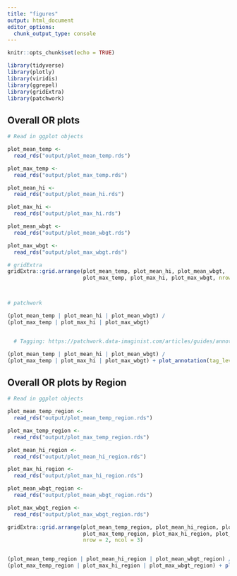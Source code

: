 ```yaml
---
title: "figures"
output: html_document
editor_options: 
  chunk_output_type: console
---
```


```r
knitr::opts_chunk$set(echo = TRUE)

library(tidyverse)
library(plotly)
library(viridis)
library(ggrepel)
library(gridExtra)
library(patchwork)
```


## Overall OR plots
```r

# Read in ggplot objects

plot_mean_temp <-
  read_rds("output/plot_mean_temp.rds")

plot_max_temp <-
  read_rds("output/plot_max_temp.rds")

plot_mean_hi <-
  read_rds("output/plot_mean_hi.rds")

plot_max_hi <-
  read_rds("output/plot_max_hi.rds")

plot_mean_wbgt <-
  read_rds("output/plot_mean_wbgt.rds")

plot_max_wbgt <-
  read_rds("output/plot_max_wbgt.rds")

```



```r

# gridExtra
gridExtra::grid.arrange(plot_mean_temp, plot_mean_hi, plot_mean_wbgt, 
                        plot_max_temp, plot_max_hi, plot_max_wbgt, nrow = 2, ncol = 3)



# patchwork

(plot_mean_temp | plot_mean_hi | plot_mean_wbgt) / 
(plot_max_temp | plot_max_hi | plot_max_wbgt)


  # Tagging: https://patchwork.data-imaginist.com/articles/guides/annotation.html

(plot_mean_temp | plot_mean_hi | plot_mean_wbgt) / 
(plot_max_temp | plot_max_hi | plot_max_wbgt) + plot_annotation(tag_levels = 'A')

```




## Overall OR plots by Region
```r

# Read in ggplot objects

plot_mean_temp_region <-
  read_rds("output/plot_mean_temp_region.rds")

plot_max_temp_region <-
  read_rds("output/plot_max_temp_region.rds")

plot_mean_hi_region <-
  read_rds("output/plot_mean_hi_region.rds")

plot_max_hi_region <-
  read_rds("output/plot_max_hi_region.rds")

plot_mean_wbgt_region <-
  read_rds("output/plot_mean_wbgt_region.rds")

plot_max_wbgt_region <-
  read_rds("output/plot_max_wbgt_region.rds")

```



```r

gridExtra::grid.arrange(plot_mean_temp_region, plot_mean_hi_region, plot_mean_wbgt_region, 
                        plot_max_temp_region, plot_max_hi_region, plot_max_wbgt_region,
                        nrow = 2, ncol = 3)


(plot_mean_temp_region | plot_mean_hi_region | plot_mean_wbgt_region) / 
(plot_max_temp_region | plot_max_hi_region | plot_max_wbgt_region) + plot_layout(guides = "collect") + plot_annotation(tag_levels = 'A') & theme(legend.position = "bottom")

```

